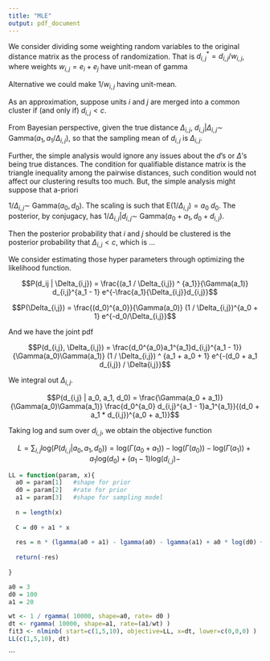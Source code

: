 ```yaml
---
title: "MLE"
output: pdf_document
---
```


We consider dividing some weighting random variables to the original distance matrix as the process of randomization. That is $d^*_{i,j} = d_{i,j} / w_{i,j}$, where weights $w_{i,j} = e_i + e_j$ have unit-mean of gamma 

Alternative we could make $1 / w_{i,j}$ having unit-mean. 

As an approximation, suppose units $i$ and $j$ are merged into a common cluster if (and only if) $d_{i,j} < c$. 



From Bayesian perspective, given the true distance $\Delta_{i,j}$, $d_{i,j} | \Delta_{i,j} \sim$ Gamma($a_1, a_1 / \Delta_{i,j}$), so that the sampling mean of $d_{i,j}$ is $\Delta_{i,j}$. 

Further, the simple analysis would ignore any issues about the $d$'s or $\Delta$'s being true distances. The condition for qualifiable distance matrix is the triangle inequality among the pairwise distances, such condition would not affect our clustering results too much. But, the simple analysis might suppose that a-priori

$1 / \Delta_{i,j} \sim$ Gamma($a_0, d_0$). The scaling is such that E$(1 / \Delta_{i,j}) = a_0 \ d_0$. The posterior, by conjugacy, has $1 / \Delta_{i,j} | d_{i,j} \sim$ Gamma($a_0 + a_1, d_0 + d_{i,j}$).

Then the posterior probability that $i$ and $j$ should be clustered is the posterior probability that $\Delta_{i,j} < c$, which is ...


We consider estimating those hyper parameters through optimizing the likelihood function. 

$$P(d_ij | \Delta_{i,j}) = \frac{(a_1 / \Delta_{i,j}) ^ {a_1}}{\Gamma(a_1)} d_{i,j}^{a_1 - 1} e^{-\frac{a_1}{\Delta_{i,j}}d_{i,j}}$$

$$P(\Delta_{i,j}) = \frac{(d_0)^{a_0}}{\Gamma(a_0)} (1 / \Delta_{i,j})^{a_0 + 1} e^{-d_0/\Delta_{i,j}}$$

And we have the joint pdf 

$$P(d_{i,j}, \Delta_{i,j}) = \frac{d_0^{a_0}a_1^{a_1}d_{i,j}^{a_1 - 1}}{\Gamma(a_0)\Gamma(a_1)} (1 / \Delta_{i,j}) ^ {a_1 + a_0 + 1} e^{-(d_0 + a_1 d_{i,j}) / \Delta{i,j}}$$

We integral out $\Delta_{i,j}$. 

$$P(d_{i,j} | a_0, a_1, d_0) = \frac{\Gamma(a_0 + a_1)}{\Gamma(a_0)\Gamma(a_1)} \frac{d_0^{a_0} d_{i,j}^{a_1 - 1}a_1^{a_1}}{(d_0 + a_1 * d_{i,j})^{a_0 + a_1}}$$

Taking log and sum over $d_{i,j}$, we obtain the objective function

$$L = \sum_{i, j} \text{log}(P(d_{i,j} | a_0, a_1, d_0)) = \text{log}(\Gamma(a_0 + a_1)) - \text{log}(\Gamma(a_0)) - \text{log}(\Gamma(a_1)) + a_1 \text{log}(d_0) + (a_1 - 1) \text{log}(d_{i,j}) - $$



```r
LL = function(param, x){
  a0 = param[1]   #shape for prior
  d0 = param[2]   #rate for prior
  a1 = param[3]   #shape for sampling model
  
  n = length(x)
  
  C = d0 + a1 * x
  
  res = n * (lgamma(a0 + a1) - lgamma(a0) - lgamma(a1) + a0 * log(d0) + a1 * log(a1)) + sum((a1 - 1) * log(x)) - sum((a0 + a1) * log(C))
  
  return(-res)
  
}

a0 = 3
d0 = 100
a1 = 20

wt <- 1 / rgamma( 10000, shape=a0, rate= d0 ) 
dt <- rgamma( 10000, shape=a1, rate=(a1/wt) )
fit3 <- nlminb( start=c(1,5,10), objective=LL, x=dt, lower=c(0,0,0) )
LL(c(1,5,10), dt)

```





```





